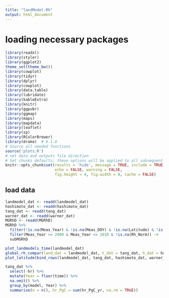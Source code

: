```yaml
---
title: "landModel-Rh"
output: html_document
---
```


# loading necessary packages
```r
library(readxl)
library(styler)
library(ggplot2)
theme_set(theme_bw())
library(cowplot)
library(tidyr)
library(dplyr)
library(cowplot)
library(data.table)
library(lubridate)
library(kableExtra)
library(knitr)
library(ggpubr)
library(ggmap)
library(maps)
library(mapdata)
library(leaflet)
library(sp)
library(RColorBrewer)
library(drake)  # 6.1.0
# Source all needed functions
source('plots.R')
# set data and outputs file direction
# Set chunks defaults; these options will be applied to all subsequent chunks
knitr::opts_chunk$set(results = 'hide', message = TRUE, include = TRUE, 
                      echo = FALSE, warning = FALSE,
                      fig.height = 4, fig.width = 8, cache = FALSE)
```


## load data
```r
landmodel_dat <- readd(landmodel_dat)
hashimoto_dat <- readd(hashimoto_dat)
tang_dat <- readd(tang_dat)
warner_dat <- readd(warner_dat)
MGRhD <- readd(MGRhD)
MGRhD %>% 
  filter(!is.na(Meas_Year) & !is.na(Meas_DOY) & !is.na(Latitude) & !is.na(Longitude)) %>% 
  filter(Meas_Year >= 2000 & Meas_Year <= 2010 & !is.na(Rh_Norm)) ->
  subMGRhD
```



```r

plot_landmodels_time(landmodel_dat)
global_rh_compar(land_dat = landmodel_dat, t_dat = tang_dat, h_dat = hashimoto_dat)
plot_latitude(bind_rows(landmodel_dat, tang_dat, hashimoto_dat, warner_dat))
```


```r
tang_dat %>% 
  select(-hr) %>% 
  mutate(Year = floor(time)) %>% 
  na.omit() %>%
  group_by(model, Year) %>% 
  summarise(n = n(), hr_PgC = sum(hr_PgC_yr, na.rm = TRUE)) 
```
